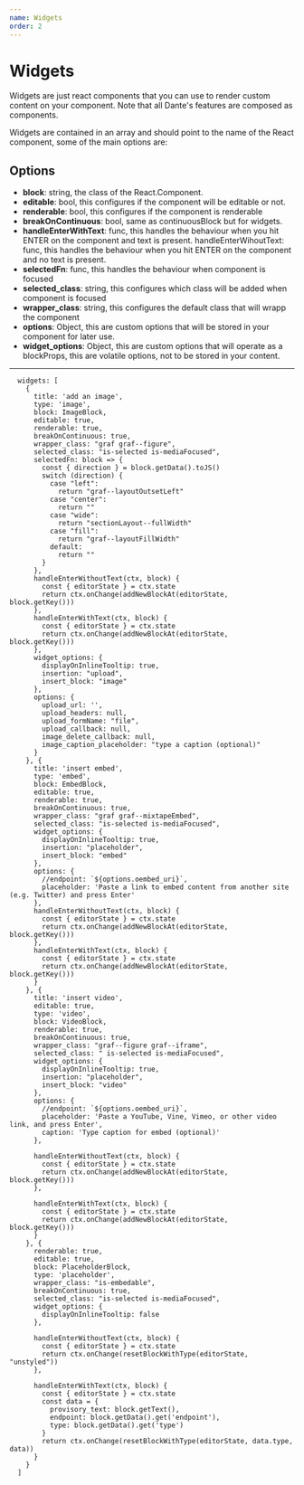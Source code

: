 ```yaml
---
name: Widgets
order: 2
---
```



# Widgets


Widgets are just react components that you can use to render custom content on your component. Note that all Dante's features are composed as components.

Widgets are contained in an array and should point to the name of the React component, some of the main options are:


## Options

+ **block**: string, the class of the React.Component.
+ **editable**: bool, this configures if the component will be editable or not.
+ **renderable**: bool, this configures if the component is renderable
+ **breakOnContinuous**: bool, same as continuousBlock but for widgets.
+ **handleEnterWithText**: func, this handles the behaviour when you hit ENTER on the component and text is present.
handleEnterWihoutText: func, this handles the behaviour when you hit ENTER on the component and no text is present.
+ **selectedFn**: func, this handles the behaviour when component is focused
+ **selected_class**: string, this configures which class will be added when component is focused
+ **wrapper_class**: string, this configures the default class that will wrapp the component
+ **options**: Object, this are custom options that will be stored in your component for later use.
+ **widget_options**: Object, this are custom options that will operate as a blockProps, this are volatile options, not to be stored in your content. 


-------------------
```
  widgets: [
    {
      title: 'add an image',
      type: 'image',
      block: ImageBlock,
      editable: true,
      renderable: true,
      breakOnContinuous: true,
      wrapper_class: "graf graf--figure",
      selected_class: "is-selected is-mediaFocused",
      selectedFn: block => {
        const { direction } = block.getData().toJS()
        switch (direction) {
          case "left":
            return "graf--layoutOutsetLeft"
          case "center":
            return ""
          case "wide":
            return "sectionLayout--fullWidth"
          case "fill":
            return "graf--layoutFillWidth"
          default:
            return ""
        }
      },
      handleEnterWithoutText(ctx, block) {
        const { editorState } = ctx.state
        return ctx.onChange(addNewBlockAt(editorState, block.getKey()))
      },
      handleEnterWithText(ctx, block) {
        const { editorState } = ctx.state
        return ctx.onChange(addNewBlockAt(editorState, block.getKey()))
      },
      widget_options: {
        displayOnInlineTooltip: true,
        insertion: "upload",
        insert_block: "image"
      },
      options: {
        upload_url: '',
        upload_headers: null,
        upload_formName: "file",
        upload_callback: null,
        image_delete_callback: null,
        image_caption_placeholder: "type a caption (optional)"
      }
    }, {
      title: 'insert embed',
      type: 'embed',
      block: EmbedBlock,
      editable: true,
      renderable: true,
      breakOnContinuous: true,
      wrapper_class: "graf graf--mixtapeEmbed",
      selected_class: "is-selected is-mediaFocused",
      widget_options: {
        displayOnInlineTooltip: true,
        insertion: "placeholder",
        insert_block: "embed"
      },
      options: {
        //endpoint: `${options.oembed_uri}`,
        placeholder: 'Paste a link to embed content from another site (e.g. Twitter) and press Enter'
      },
      handleEnterWithoutText(ctx, block) {
        const { editorState } = ctx.state
        return ctx.onChange(addNewBlockAt(editorState, block.getKey()))
      },
      handleEnterWithText(ctx, block) {
        const { editorState } = ctx.state
        return ctx.onChange(addNewBlockAt(editorState, block.getKey()))
      }
    }, {
      title: 'insert video',
      editable: true,
      type: 'video',
      block: VideoBlock,
      renderable: true,
      breakOnContinuous: true,
      wrapper_class: "graf--figure graf--iframe",
      selected_class: " is-selected is-mediaFocused",
      widget_options: {
        displayOnInlineTooltip: true,
        insertion: "placeholder",
        insert_block: "video"
      },
      options: {
        //endpoint: `${options.oembed_uri}`,
        placeholder: 'Paste a YouTube, Vine, Vimeo, or other video link, and press Enter',
        caption: 'Type caption for embed (optional)'
      },

      handleEnterWithoutText(ctx, block) {
        const { editorState } = ctx.state
        return ctx.onChange(addNewBlockAt(editorState, block.getKey()))
      },

      handleEnterWithText(ctx, block) {
        const { editorState } = ctx.state
        return ctx.onChange(addNewBlockAt(editorState, block.getKey()))
      }
    }, {
      renderable: true,
      editable: true,
      block: PlaceholderBlock,
      type: 'placeholder',
      wrapper_class: "is-embedable",
      breakOnContinuous: true,
      selected_class: "is-selected is-mediaFocused",
      widget_options: {
        displayOnInlineTooltip: false
      },

      handleEnterWithoutText(ctx, block) {
        const { editorState } = ctx.state
        return ctx.onChange(resetBlockWithType(editorState, "unstyled"))
      },

      handleEnterWithText(ctx, block) {
        const { editorState } = ctx.state
        const data = {
          provisory_text: block.getText(),
          endpoint: block.getData().get('endpoint'),
          type: block.getData().get('type')
        }
        return ctx.onChange(resetBlockWithType(editorState, data.type, data))
      }
    }
  ]
```